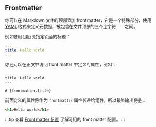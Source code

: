 ## Frontmatter

你可以在 Markdown 文件的顶部添加 front matter，它是一个特殊部分，使用 [YAML](https://yaml.org/) 格式来定义元数据，被包含在文件顶部的三个连字符 `---` 之间。

例如使用 [title](/api/config/config-frontmatter#title) 来指定页面的标题：

```yaml
---
title: Hello world
---
```

你还可以在正文中访问 front matter 中定义的属性，例如：

```mdx
---
title: Hello world
---

# {frontmatter.title}
```

前面定义的属性将作为 `frontmatter` 属性传递给组件。所以最终输出将是：

```html
<h1>Hello world</h1>
```

:::tip
查看 [Front matter 配置](/api/config/config-frontmatter) 了解可用的 front matter 配置。
:::
